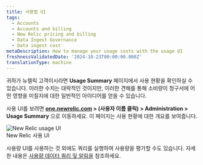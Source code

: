 ```yaml
---
title: 사용법 UI
tags:
  - Accounts
  - Accounts and billing
  - New Relic pricing and billing
  - Data Ingest Governance
  - Data ingest cost
metaDescription: How to manage your usage costs with the usage UI
freshnessValidatedDate: '2024-10-23T00:00:00.000Z'
translationType: machine
---
```


귀하가 뉴렐릭 고객이시라면 **Usage Summary** 페이지에서 사용 현황을 확인하실 수 있습니다. 이러한 수치는 대략적인 것이지만, 이러한 견해를 통해 소비량이 청구서에 어떤 영향을 미칠지에 대한 일반적인 아이디어를 얻을 수 있습니다.

사용 UI를 보려면 **[one.newrelic.com](https://one.newrelic.com) &gt; (사용자 이름 클릭) &gt; Administration &gt; Usage Summary** 으로 이동하세요. 이 페이지는 사용 현황에 대한 개요를 보여줍니다.

<img title="New Relic usage UI" alt="New Relic usage UI" src="/images/accounts_screenshot-full_usage-ui.webp" />

<figcaption>
  New Relic 사용 UI
</figcaption>

사용량 UI를 사용하는 것 외에도 쿼리를 실행하여 사용량을 평가할 수도 있습니다. 자세한 내용은 [사용량 데이터 쿼리 및 알림을](/docs/accounts/accounts-billing/new-relic-one-pricing-billing/usage-queries-alerts/) 참조하세요.